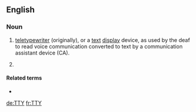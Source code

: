 ==English==

===Noun===
{{en-noun}}

# [[teletypewriter]] (originally), or a [[text]] [[display]] device, as used by the deaf to read voice communication converted to text by a communication assistant device (CA).
# {{lb|en|text messaging|Internet slang}} {{initialism of|[[talk]] [[to]] [[you]]|lang=en}}

====Related terms====
* {{l|en|TTYL|gloss=Talk to you later}}

[[de:TTY]]
[[fr:TTY]]